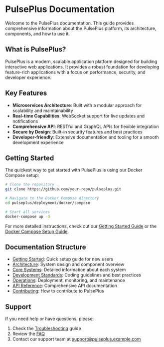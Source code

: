 # PulsePlus Documentation

Welcome to the PulsePlus documentation. This guide provides comprehensive information about the PulsePlus platform, its architecture, components, and how to use it.

## What is PulsePlus?

PulsePlus is a modern, scalable application platform designed for building interactive web applications. It provides a robust foundation for developing feature-rich applications with a focus on performance, security, and developer experience.

## Key Features

- **Microservices Architecture**: Built with a modular approach for scalability and maintainability
- **Real-time Capabilities**: WebSocket support for live updates and notifications
- **Comprehensive API**: RESTful and GraphQL APIs for flexible integration
- **Secure by Design**: Built-in security features and best practices
- **Developer-friendly**: Extensive documentation and tooling for a smooth development experience

## Getting Started

The quickest way to get started with PulsePlus is using our Docker Compose setup:

```bash
# Clone the repository
git clone https://github.com/your-repo/pulseplus.git

# Navigate to the Docker Compose directory
cd pulseplus/deployment/docker/compose

# Start all services
docker-compose up -d
```

For more detailed instructions, check out our [Getting Started Guide](/getting-started) or the [Docker Compose Setup Guide](/operations/docker-compose).

## Documentation Structure

- [Getting Started](/getting-started): Quick setup guide for new users
- [Architecture](/architecture): System design and component overview
- [Core Systems](/systems): Detailed information about each system
- [Development Standards](/standards): Coding guidelines and best practices
- [Operations](/operations): Deployment, monitoring, and maintenance
- [API Reference](/api): Comprehensive API documentation
- [Contributing](/contributing): How to contribute to PulsePlus

## Support

If you need help or have questions, please:

1. Check the [Troubleshooting](/resources/troubleshooting) guide
2. Review the [FAQ](/resources/faq)
3. Contact our support team at support@pulseplus.example.com 